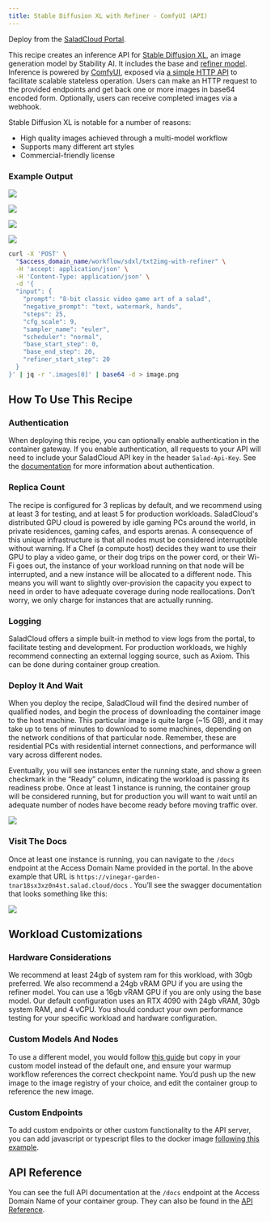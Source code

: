 ```yaml
---
title: Stable Diffusion XL with Refiner - ComfyUI (API)
---
```


<Note>Deploy from the [SaladCloud Portal](https://portal.salad.com).</Note>

This recipe creates an inference API for
[Stable Diffusion XL](https://www.notion.so/SDXL-with-Refiner-ComfyUI-Recipe-Documentation-0335076da4e441a5b95e84349f86a152?pvs=21),
an image generation model by Stability AI. It includes the base and
[refiner model](https://huggingface.co/stabilityai/stable-diffusion-xl-refiner-1.0). Inference is powered by
[ComfyUI](https://github.com/comfyanonymous/ComfyUI/), exposed via
[a simple HTTP API](https://github.com/SaladTechnologies/comfyui-api) to facilitate scalable stateless operation. Users
can make an HTTP request to the provided endpoints and get back one or more images in base64 encoded form. Optionally,
users can receive completed images via a webhook.

Stable Diffusion XL is notable for a number of reasons:

- High quality images achieved through a multi-model workflow
- Supports many different art styles
- Commercial-friendly license

### Example Output

![](/products/recipes/images/sdxl-image-1.png)

![](/products/recipes/images/sdxl-image-2.png)

![](/products/recipes/images/sdxl-image-3.png)

![](/products/recipes/images/sdxl-image-4.png)

```bash
curl -X 'POST' \
  "$access_domain_name/workflow/sdxl/txt2img-with-refiner" \
  -H 'accept: application/json' \
  -H 'Content-Type: application/json' \
  -d '{
  "input": {
    "prompt": "8-bit classic video game art of a salad",
    "negative_prompt": "text, watermark, hands",
    "steps": 25,
    "cfg_scale": 9,
    "sampler_name": "euler",
    "scheduler": "normal",
    "base_start_step": 0,
    "base_end_step": 20,
    "refiner_start_step": 20
  }
}' | jq -r '.images[0]' | base64 -d > image.png
```

## How To Use This Recipe

### Authentication

When deploying this recipe, you can optionally enable authentication in the container gateway. If you enable
authentication, all requests to your API will need to include your SaladCloud API key in the header `Salad-Api-Key`. See
the [documentation](/products/sce/gateway/sending-requests) for more information about authentication.

### Replica Count

The recipe is configured for 3 replicas by default, and we recommend using at least 3 for testing, and at least 5 for
production workloads. SaladCloud's distributed GPU cloud is powered by idle gaming PCs around the world, in private
residences, gaming cafes, and esports arenas. A consequence of this unique infrastructure is that all nodes must be
considered interruptible without warning. If a Chef (a compute host) decides they want to use their GPU to play a video
game, or their dog trips on the power cord, or their Wi-Fi goes out, the instance of your workload running on that node
will be interrupted, and a new instance will be allocated to a different node. This means you will want to slightly
over-provision the capacity you expect to need in order to have adequate coverage during node reallocations. Don’t
worry, we only charge for instances that are actually running.

### Logging

SaladCloud offers a simple built-in method to view logs from the portal, to facilitate testing and development. For
production workloads, we highly recommend connecting an external logging source, such as Axiom. This can be done during
container group creation.

### Deploy It And Wait

When you deploy the recipe, SaladCloud will find the desired number of qualified nodes, and begin the process of
downloading the container image to the host machine. This particular image is quite large (~15 GB), and it may take up
to tens of minutes to download to some machines, depending on the network conditions of that particular node. Remember,
these are residential PCs with residential internet connections, and performance will vary across different nodes.

Eventually, you will see instances enter the running state, and show a green checkmark in the “Ready” column, indicating
the workload is passing its readiness probe. Once at least 1 instance is running, the container group will be considered
running, but for production you will want to wait until an adequate number of nodes have become ready before moving
traffic over.

![](/products/recipes/images/deploy-sdxl-1.png)

### Visit The Docs

Once at least one instance is running, you can navigate to the `/docs` endpoint at the Access Domain Name provided in
the portal. In the above example that URL is `https://vinegar-garden-tnar18sx3xz0n4st.salad.cloud/docs` . You’ll see the
swagger documentation that looks something like this:

![](/products/recipes/images/sdxl-docs.png)

## Workload Customizations

### Hardware Considerations

We recommend at least 24gb of system ram for this workload, with 30gb preferred. We also recommend a 24gb vRAM GPU if
you are using the refiner model. You can use a 16gb vRAM GPU if you are only using the base model. Our default
configuration uses an RTX 4090 with 24gb vRAM, 30gb system RAM, and 4 vCPU. You should conduct your own performance
testing for your specific workload and hardware configuration.

### Custom Models And Nodes

To use a different model, you would follow
[this guide](/guides/image-generation/basic-how-to-deploy-stable-diffusion-on-salad-comfy) but copy in your custom model
instead of the default one, and ensure your warmup workflow references the correct checkpoint name. You’d push up the
new image to the image registry of your choice, and edit the container group to reference the new image.

### Custom Endpoints

To add custom endpoints or other custom functionality to the API server, you can add javascript or typescript files to
the docker image
[following this example](https://github.com/SaladTechnologies/salad-recipes/tree/master/src/sdxl-with-refiner-comfyui).

## API Reference

You can see the full API documentation at the `/docs` endpoint at the Access Domain Name of your container group. They
can also be found in the [API Reference](/reference/recipes/sdxl-with-refiner-comfyui/).
